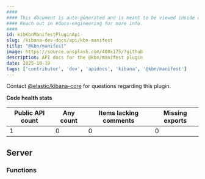 ```yaml
---
####
#### This document is auto-generated and is meant to be viewed inside our experimental, new docs system.
#### Reach out in #docs-engineering for more info.
####
id: kibKbnManifestPluginApi
slug: /kibana-dev-docs/api/kbn-manifest
title: "@kbn/manifest"
image: https://source.unsplash.com/400x175/?github
description: API docs for the @kbn/manifest plugin
date: 2025-10-19
tags: ['contributor', 'dev', 'apidocs', 'kibana', '@kbn/manifest']
---
```




Contact [@elastic/kibana-core](https://github.com/orgs/elastic/teams/kibana-core) for questions regarding this plugin.

**Code health stats**

| Public API count  | Any count | Items lacking comments | Missing exports |
|-------------------|-----------|------------------------|-----------------|
| 1 | 0 | 0 | 0 |

## Server

### Functions
<DocDefinitionList data={kbnManifestObj.server.functions}/>

